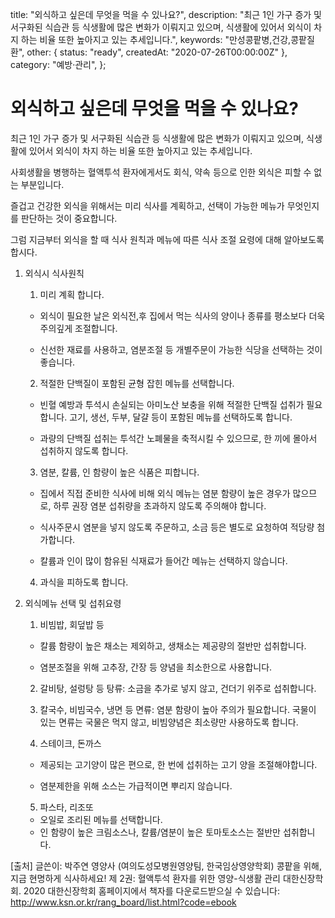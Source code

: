   title: "외식하고 싶은데 무엇을 먹을 수 있나요?",
  description: "최근 1인 가구 증가 및 서구화된 식습관 등 식생활에 많은 변화가 이뤄지고 있으며, 식생활에 있어서 외식이 차지 하는 비율 또한 높아지고 있는 추세입니다.",
  keywords: "만성콩팥병,건강,콩팥질환",
  other: { status: "ready", createdAt: "2020-07-26T00:00:00Z" },
  category: "예방·관리",
};

# 외식하고 싶은데 무엇을 먹을 수 있나요?

최근 1인 가구 증가 및 서구화된 식습관 등 식생활에 많은 변화가 이뤄지고 있으며, 식생활에 있어서 외식이 차지 하는 비율 또한 높아지고 있는 추세입니다.

사회생활을 병행하는 혈액투석 환자에게서도 회식, 약속 등으로 인한 외식은 피할 수 없는 부분입니다.

즐겁고 건강한 외식을 위해서는 미리 식사를 계획하고, 선택이 가능한 메뉴가 무엇인지를 판단하는 것이 중요합니다.

그럼 지금부터 외식을 할 때 식사 원칙과 메뉴에 따른 식사 조절 요령에 대해 알아보도록 합시다.

1. 외식시 식사원칙

   1. 미리 계획 합니다.

   - 외식이 필요한 날은 외식전,후 집에서 먹는 식사의 양이나 종류를 평소보다 더욱 주의깊게 조절합니다.

   - 신선한 재료를 사용하고, 염분조절 등 개별주문이 가능한 식당을 선택하는 것이 좋습니다.

   2. 적절한 단백질이 포함된 균형 잡힌 메뉴를 선택합니다.

   - 빈혈 예방과 투석시 손실되는 아미노산 보충을 위해 적절한 단백질 섭취가 필요합니다. 고기, 생선, 두부, 달걀 등이 포함된 메뉴를 선택하도록 합니다.

   - 과량의 단백질 섭취는 투석간 노폐물을 축적시킬 수 있으므로, 한 끼에 몰아서 섭취하지 않도록 합니다.

   3. 염분, 칼륨, 인 함량이 높은 식품은 피합니다.

   - 집에서 직접 준비한 식사에 비해 외식 메뉴는 염분 함량이 높은 경우가 많으므로, 하루 권장 염분 섭취량을 초과하지 않도록 주의해야 합니다.

   - 식사주문시 염분을 넣지 않도록 주문하고, 소금 등은 별도로 요청하여 적당량 첨가합니다.

   - 칼륨과 인이 많이 함유된 식재료가 들어간 메뉴는 선택하지 않습니다.

   4. 과식을 피하도록 합니다.

2. 외식메뉴 선택 및 섭취요령

   1. 비빔밥, 회덮밥 등

   - 칼륨 함량이 높은 채소는 제외하고, 생채소는 제공량의 절반만 섭취합니다.

   - 염분조절을 위해 고추장, 간장 등 양념을 최소한으로 사용합니다.

   2. 갈비탕, 설렁탕 등 탕류: 소금을 추가로 넣지 않고, 건더기 위주로 섭취합니다.
   3. 칼국수, 비빔국수, 냉면 등 면류: 염분 함량이 높아 주의가 필요합니다. 국물이 있는 면류는 국물은 먹지 않고, 비빔양념은 최소량만 사용하도록 합니다.

   4. 스테이크, 돈까스

   - 제공되는 고기양이 많은 편으로, 한 번에 섭취하는 고기 양을 조절해야합니다.

   - 염분제한을 위해 소스는 가급적이면 뿌리지 않습니다.

   5. 파스타, 리조또

   - 오일로 조리된 메뉴를 선택합니다.
   - 인 함량이 높은 크림소스나, 칼륨/염분이 높은 토마토소스는 절반만 섭취합니다.

[출처] 글쓴이: 박주연 영양사 (여의도성모병원영양팀, 한국임상영양학회)
콩팥을 위해, 지금 현명하게 식사하세요!
제 2권: 혈액투석 환자를 위한 영양-식생활 관리
대한신장학회. 2020
대한신장학회 홈페이지에서 책자를 다운로드받으실 수 있습니다: http://www.ksn.or.kr/rang_board/list.html?code=ebook
